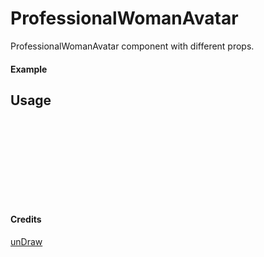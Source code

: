 
<Meta of={ProfessionalWomanAvatar} title="unDraw/ProfessionalWomanAvatar" />

# ProfessionalWomanAvatar

ProfessionalWomanAvatar component with different props.

#### Example

<Canvas of={ProfessionalWomanAvatar.Primary} />

## Usage

```ts
import { ProfessionalWomanAvatar } from "yadl-ui";

const Example = () => {
  return (
      <ProfessionalWomanAvatar />
  );
};

export default Example;
```

#### Credits
[unDraw](https://undraw.co/illustrations)
